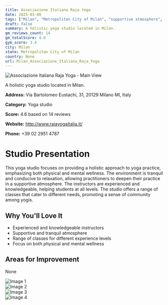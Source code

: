 ```yaml
---
title: Associazione Italiana Raja Yoga
date: 2025-03-08
tags: ["Milan", "Metropolitan City of Milan", "supportive atmosphere", "holistic approach", "Milan"]  
draft: false
summary: A holistic yoga studio located in Milan.
gm_reviews_count: 14
gm_totalScore: 4.6
gym_score: 3.4
city: Milan
state: Metropolitan City of Milan
country: None
url: Milan_Associazione_Italiana_Raja_Yoga
---
```


<div className="aspect-[16/9] relative my-8">
  <img 
    src="https://lh5.googleusercontent.com/p/AF1QipP5KlDP6iP-PzUod4tC5_8yhxuqqZpepp6ceBsG=w1920-h1080-k-no"
    alt="Associazione Italiana Raja Yoga - Main View"
    className="object-cover absolute inset-0 w-full h-full rounded-lg"
  />
</div>

A holistic yoga studio located in Milan.

**Address:** Via Bartolomeo Eustachi, 31, 20129 Milano MI, Italy

**Category:** Yoga studio

**Score:** 4.6 based on 14 reviews

**Website:** http://www.rajayogaitalia.it/

**Phone:** +39 02 2951 4787

# Studio Presentation

This yoga studio focuses on providing a holistic approach to yoga practice, emphasizing both physical and mental wellness. The environment is tranquil and conducive to relaxation, allowing practitioners to deepen their practice in a supportive atmosphere. The instructors are experienced and knowledgeable, helping students at all levels. The studio offers a range of classes that cater to different needs, promoting a sense of community among yogis.

## Why You'll Love It

- Experienced and knowledgeable instructors
- Supportive and tranquil atmosphere
- Range of classes for different experience levels
- Focus on both physical and mental wellness

## Areas for Improvement

None

<div className="grid grid-cols-1 xl:grid-cols-2 gap-4 my-8">
<div className="aspect-[4/3] relative"><img src="https://lh5.googleusercontent.com/p/AF1QipMBXRaSfnuylbiCm4qLOCGNQB08INjwqAnJrOTc=w1920-h1080-k-no" alt="Image 1" className="object-cover absolute inset-0 w-full h-full rounded-lg" /></div>
<div className="aspect-[4/3] relative"><img src="https://lh5.googleusercontent.com/p/AF1QipN9AyXRk-80Yr5lFleKoDYMJ4sw1fLPbDjn5LbU=w1920-h1080-k-no" alt="Image 2" className="object-cover absolute inset-0 w-full h-full rounded-lg" /></div>
<div className="aspect-[4/3] relative"><img src="https://lh5.googleusercontent.com/p/AF1QipNvv3ptX-UqOISwCkRVW3XLmY1SJ0diMM5FEkHo=w1920-h1080-k-no" alt="Image 3" className="object-cover absolute inset-0 w-full h-full rounded-lg" /></div>
<div className="aspect-[4/3] relative"><img src="https://lh5.googleusercontent.com/p/AF1QipOMlg_z3FFHbmATbqJXCbkUu-bPGhLQRZTsO4AH=w1920-h1080-k-no" alt="Image 4" className="object-cover absolute inset-0 w-full h-full rounded-lg" /></div>
</div>